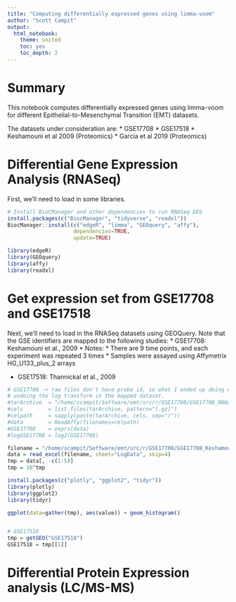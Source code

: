 ```yaml
---
title: "Computing differentially expressed genes using limma-voom"
author: "Scott Campit"
output: 
  html_notebook: 
    theme: united
    toc: yes
    toc_depth: 2
---
```


# Summary 
This notebook computes differentially expressed genes using limma-voom for different Epithelial-to-Mesenchymal Transition (EMT) datasets. 

The datasets under consideration are:
  * GSE17708
  * GSE17518
  * Keshamouni et al 2009 (Proteomics)
  * Garcia et al 2019 (Proteomics)

# Differential Gene Expression Analysis (RNASeq)

First, we'll need to load in some libraries.

```r
# Install BioCManager and other dependencies to run RNASeq DEG
install.packages(c("BiocManager", "tidyverse", "readxl"))
BiocManager::install(c("edgeR", "limma", "GEOquery", "affy"), 
                     dependencies=TRUE,
                     update=TRUE)

library(edgeR)
library(GEOquery)
library(affy)
library(readxl)
```
# Get expression set from GSE17708 and GSE17518
Next, we'll need to load in the RNASeq datasets using GEOQuery. 
Note that the GSE identifiers are mapped to the following studies:
  * GSE17708: Keshamouni et al., 2009
    * Notes: 
      * There are 9 time points, and each experiment was repeated 3 times
      * Samples were assayed using Affymetrix HG_U133_plus_2 arrays
      
  * GSE17518: Thannickal et al., 2009

```r
# GSE17708 -> raw files don't have probe id, so what I ended up doing was 
# undoing the log transform in the mapped dataset.
#tarArchive  = "/home/scampit/Software/emt/src/r/GSE17708/GSE17708_RAW/"
#cels        = list.files(tarArchive, pattern="[.gz]")
#celpath     = sapply(paste(tarArchive, cels, sep="/"))
#data        = ReadAffy(filenames=celpath)
#GSE17708    = exprs(data)
#logGSE17708 = log2(GSE17708) 

filename = "/home/scampit/Software/emt/src/r/GSE17708/GSE17708_Keshamouni_TGFB1_logs.xls"
data = read_excel(filename, sheet="LogData", skip=4)
tmp = data[, -c(1:5)]
tmp = 10^tmp

install.packages(c("plotly", "ggplot2", "tidyr"))
library(plotly)
library(ggplot2)
library(tidyr)

ggplot(data=gather(tmp), aes(value)) + geom_histogram()


# GSE17518
tmp = getGEO("GSE17518")
GSE17518 = tmp[[1]]
```

# Differential Protein Expression analysis (LC/MS-MS)

